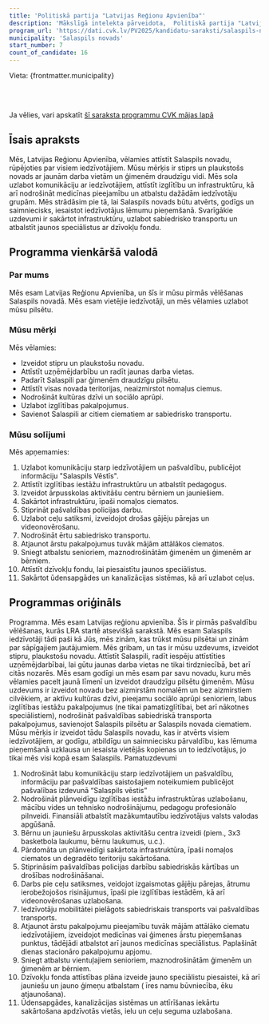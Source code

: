 ```yaml
---
title: 'Politiskā partija "Latvijas Reģionu Apvienība"'
description: 'Mākslīgā intelekta pārveidota,  Politiskā partija "Latvijas Reģionu Apvienība" - Salaspils novads programma vienkāršā valodā'
program_url: 'https://dati.cvk.lv/PV2025/kandidatu-saraksti/salaspils-novads/politiska-partija-latvijas-regionu-apvieniba'
municipality: 'Salaspils novads'
start_number: 7
count_of_candidate: 16
---
```



Vieta: {frontmatter.municipality}<br/>

<Badge text="Komunikācija ar iedzīvotājiem" variant="note" size="small" /> <Badge text="Izglītības infrastruktūras uzlabošana" variant="note" size="small" /> <Badge text="Infrastruktūras sakārtošana ciematos" variant="note" size="small" /> <Badge text="Medicīnas pieejamības uzlabošana" variant="note" size="small" /> <Badge text="Atbalsts iedzīvotāju grupām" variant="note" size="small" />

<br/><br/> 

<Card title='Šis ir mākslīga intelekta ģenerēts apraksts' icon='starlight'>
    Ja vēlies, vari apskatīt <a href={frontmatter.program_url} target='_blank'>šī saraksta programmu CVK mājas lapā</a>
    </Card>

## Īsais apraksts

Mēs, Latvijas Reģionu Apvienība, vēlamies attīstīt Salaspils novadu, rūpējoties par visiem iedzīvotājiem. Mūsu mērķis ir stiprs un plaukstošs novads ar jaunām darba vietām un ģimenēm draudzīgu vidi. Mēs sola uzlabot komunikāciju ar iedzīvotājiem, attīstīt izglītību un infrastruktūru, kā arī nodrošināt medicīnas pieejamību un atbalstu dažādām iedzīvotāju grupām. Mēs strādāsim pie tā, lai Salaspils novads būtu atvērts, godīgs un saimniecisks, iesaistot iedzīvotājus lēmumu pieņemšanā. Svarīgākie uzdevumi ir sakārtot infrastruktūru, uzlabot sabiedrisko transportu un atbalstīt jaunos speciālistus ar dzīvokļu fondu.

## Programma vienkāršā valodā

### Par mums
Mēs esam Latvijas Reģionu Apvienība, un šīs ir mūsu pirmās vēlēšanas Salaspils novadā.
Mēs esam vietējie iedzīvotāji, un mēs vēlamies uzlabot mūsu pilsētu.

### Mūsu mērķi
Mēs vēlamies:
*   Izveidot stipru un plaukstošu novadu.
*   Attīstīt uzņēmējdarbību un radīt jaunas darba vietas.
*   Padarīt Salaspili par ģimenēm draudzīgu pilsētu.
*   Attīstīt visas novada teritorijas, neaizmirstot nomaļus ciemus.
*   Nodrošināt kultūras dzīvi un sociālo aprūpi.
*   Uzlabot izglītības pakalpojumus.
*   Savienot Salaspili ar citiem ciematiem ar sabiedrisko transportu.

### Mūsu solījumi
Mēs apņemamies:
1.  Uzlabot komunikāciju starp iedzīvotājiem un pašvaldību, publicējot informāciju "Salaspils Vēstīs".
2.  Attīstīt izglītības iestāžu infrastruktūru un atbalstīt pedagogus.
3.  Izveidot ārpusskolas aktivitāšu centru bērniem un jauniešiem.
4.  Sakārtot infrastruktūru, īpaši nomaļos ciematos.
5.  Stiprināt pašvaldības policijas darbu.
6.  Uzlabot ceļu satiksmi, izveidojot drošas gājēju pārejas un videonovērošanu.
7.  Nodrošināt ērtu sabiedrisko transportu.
8.  Atjaunot ārstu pakalpojumus tuvāk mājām attālākos ciematos.
9.  Sniegt atbalstu senioriem, maznodrošinātām ģimenēm un ģimenēm ar bērniem.
10. Attīstīt dzīvokļu fondu, lai piesaistītu jaunos speciālistus.
11. Sakārtot ūdensapgādes un kanalizācijas sistēmas, kā arī uzlabot ceļus.

## Programmas oriģināls

Programma.
Mēs esam Latvijas reģionu apvienība. Šīs ir pirmās pašvaldību vēlēšanas, kurās LRA startē atsevišķā sarakstā. Mēs esam Salaspils iedzīvotāji tādi paši kā Jūs, mēs zinām, kas trūkst mūsu pilsētai un zinām par sāpīgajiem jautājumiem.
Mēs gribam, un tas ir mūsu uzdevums, izveidot stipru, plaukstošu novadu. Attīstīt Salaspili, radīt iespēju attīstīties uzņēmējdarbībai, lai gūtu jaunas darba vietas ne tikai tirdzniecībā, bet arī citās nozarēs. Mēs esam godīgi un mēs esam par savu novadu, kuru mēs vēlamies pacelt jaunā līmenī un izveidot draudzīgu pilsētu ģimenēm. Mūsu uzdevums ir izveidot novadu bez aizmirstām nomalēm un bez aizmirstiem cilvēkiem, ar aktīvu kultūras dzīvi, pieejamu sociālo aprūpi senioriem, labus izglītības iestāžu pakalpojumus (ne tikai pamatizglītībai, bet arī nākotnes speciālistiem), nodrošināt pašvaldības sabiedriskā transporta pakalpojumus, savienojot Salaspils pilsētu ar Salaspils novada ciematiem.
Mūsu mērķis ir izveidot tādu Salaspils novadu, kas ir atvērts visiem iedzīvotājiem, ar godīgu, atbildīgu un saimniecisku pārvaldību, kas lēmuma pieņemšanā uzklausa un iesaista vietējās kopienas un to iedzīvotājus, jo tikai mēs visi kopā esam Salaspils.
Pamatuzdevumi
1. Nodrošināt labu komunikāciju starp iedzīvotājiem un pašvaldību, informāciju par pašvaldības saistošajiem noteikumiem publicējot pašvalības izdevunā “Salaspils vēstis”
2. Nodrošināt plānveidīgu izglītības iestāžu infrastruktūras uzlabošanu, mācību vides un tehnisko nodrošinājumu, pedagogu profesionālo pilnveidi. Finansiāli atbalstīt mazākumtautību iedzīvotājus valsts valodas apgūšanā.
3. Bērnu un jauniešu ārpusskolas aktivitāšu centra izveidi (piem., 3x3 basketbola laukumu, bērnu laukumus, u.c.).
4. Pārdomāta un plānveidīgi sakārtota infrastruktūra, īpaši nomaļos ciematos un degradēto teritoriju sakārtošana.
5. Stiprināsim pašvaldības policijas darbību sabiedriskās kārtības un drošības nodrošināšanai.
6. Darbs pie ceļu satiksmes, veidojot izgaismotas gājēju pārejas, ātrumu ierobežojošos risinājumus, īpaši pie izglītības iestādēm, kā arī videonovērošanas uzlabošana.
7. Iedzīvotāju mobilitātei pielāgots sabiedriskais transports vai pašvaldības transports.
8. Atjaunot ārstu pakalpojumu pieejamību tuvāk mājām attālāko ciematu iedzīvotājiem, izveidojot medicīnas vai ģimenes ārstu pieņemšanas punktus, tādējādi atbalstot arī jaunos medicīnas speciālistus. Paplašināt dienas stacionāro pakalpojumu apjomu.
9. Sniegt atbalstu vientuļajiem senioriem, maznodrošinātām ģimenēm un ģimenēm ar bērniem.
10. Dzīvokļu fonda attīstības plāna izveide jauno speciālistu piesaistei, kā arī jauniešu un jauno ģimeņu atbalstam ( īres namu būvniecība, ēku atjaunošana).
11. Ūdensapgādes, kanalizācijas sistēmas un attīrīšanas iekārtu sakārtošana apdzīvotās vietās, ielu un ceļu seguma uzlabošana.

